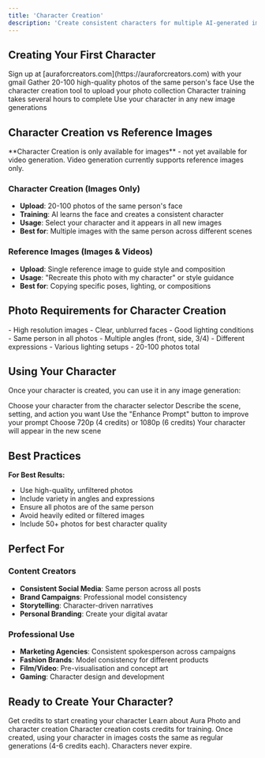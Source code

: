 ```yaml
---
title: 'Character Creation'
description: 'Create consistent characters for multiple AI-generated images'
---
```


## Creating Your First Character

<Steps>
  <Step title="Sign Up">
    Sign up at [auraforcreators.com](https://auraforcreators.com) with your gmail
  </Step>
  <Step title="Prepare Photos">
    Gather 20-100 high-quality photos of the same person's face
  </Step>
  <Step title="Upload Photos">
    Use the character creation tool to upload your photo collection
  </Step>
  <Step title="Wait for Processing">
    Character training takes several hours to complete
  </Step>
  <Step title="Start Creating">
    Use your character in any new image generations
  </Step>
</Steps>

## Character Creation vs Reference Images

<Note>
**Character Creation is only available for images** - not yet available for video generation. Video generation currently supports reference images only.
</Note>

### Character Creation (Images Only)
- **Upload**: 20-100 photos of the same person's face
- **Training**: AI learns the face and creates a consistent character
- **Usage**: Select your character and it appears in all new images
- **Best for**: Multiple images with the same person across different scenes

### Reference Images (Images & Videos)
- **Upload**: Single reference image to guide style and composition  
- **Usage**: "Recreate this photo with my character" or style guidance
- **Best for**: Copying specific poses, lighting, or compositions

## Photo Requirements for Character Creation

<CardGroup cols={2}>
  <Card title="Photo Quality" icon="camera">
    - High resolution images
    - Clear, unblurred faces
    - Good lighting conditions
    - Same person in all photos
  </Card>
  <Card title="Photo Variety" icon="rotate-3d">
    - Multiple angles (front, side, 3/4)
    - Different expressions
    - Various lighting setups
    - 20-100 photos total
  </Card>
</CardGroup>

## Using Your Character

Once your character is created, you can use it in any image generation:

<Steps>
  <Step title="Select Character Mode">
    Choose your character from the character selector
  </Step>
  <Step title="Write Your Prompt">
    Describe the scene, setting, and action you want
  </Step>
  <Step title="Add Enhance Prompt (Optional)">
    Use the "Enhance Prompt" button to improve your prompt
  </Step>
  <Step title="Select Quality">
    Choose 720p (4 credits) or 1080p (6 credits)
  </Step>
  <Step title="Generate">
    Your character will appear in the new scene
  </Step>
</Steps>

## Best Practices

**For Best Results:**
- Use high-quality, unfiltered photos
- Include variety in angles and expressions  
- Ensure all photos are of the same person
- Avoid heavily edited or filtered images
- Include 50+ photos for best character quality

## Perfect For

### Content Creators
- **Consistent Social Media**: Same person across all posts
- **Brand Campaigns**: Professional model consistency
- **Storytelling**: Character-driven narratives
- **Personal Branding**: Create your digital avatar

### Professional Use  
- **Marketing Agencies**: Consistent spokesperson across campaigns
- **Fashion Brands**: Model consistency for different products
- **Film/Video**: Pre-visualisation and concept art
- **Gaming**: Character design and development

## Ready to Create Your Character?

<CardGroup cols={2}>
  <Card title="Buy Credits" href="https://auraforcreators.com/pricing" icon="credit-card">
    Get credits to start creating your character
  </Card>
  <Card title="See AI Models" href="/ai-models" icon="book">
    Learn about Aura Photo and character creation
  </Card>
</CardGroup>

<Note>
Character creation costs credits for training. Once created, using your character in images costs the same as regular generations (4-6 credits each). Characters never expire.
</Note>
